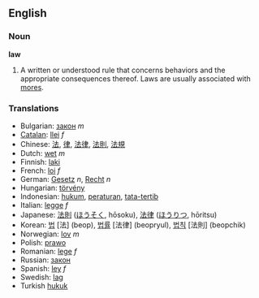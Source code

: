 ==English==

===Noun===

'''law'''

# A written or understood rule that concerns behaviors and the appropriate consequences thereof.  Laws are usually associated with [[mores]].

===Translations===
*Bulgarian: [[закон]] ''m''
*[[Catalan]]: [[llei]] ''f''
*Chinese: [[法]], [[律]], [[法]][[律]], [[法則]], [[法規]]
*Dutch: [[wet]] ''m''
*Finnish: [[laki]]
*French: [[loi]] ''f''
*German: [[Gesetz]] ''n'', [[Recht]] ''n''
*Hungarian: [[törvény]]
*Indonesian: [[hukum]], [[atur|peraturan]], [[tata-tertib]]
*Italian: [[legge]] ''f''
*Japanese: [[法則]] ([[ほうそく]], hōsoku), [[法律]] ([[ほうりつ]], hōritsu)
*Korean: [[법]] [法] (beop), [[법률]] [法律] (beopryul), [[법칙]] [法則] (beopchik)
*Norwegian: [[lov]] ''m''
*Polish: [[prawo]]
*Romanian: [[lege]] ''f''
*Russian: [[закон]]
*Spanish: [[ley]] ''f''
*Swedish: [[lag]] '' ''
*Turkish [[hukuk]]